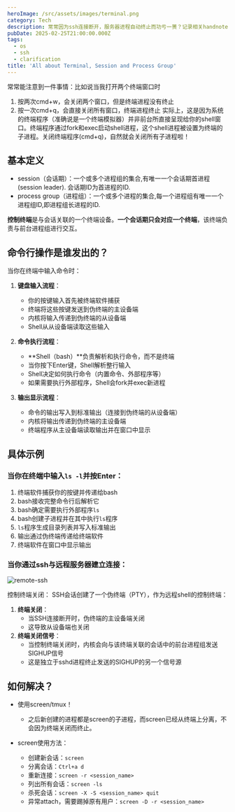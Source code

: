 ```yaml
---
heroImage: /src/assets/images/terminal.png
category: Tech
description: 常常因为ssh连接断开，服务器进程自动终止而功亏一篑？记录相关handnotes
pubDate: 2025-02-25T21:00:00.000Z
tags:
  - os
  - ssh
  - clarification
title: 'All about Terminal, Session and Process Group'
---
```


常常能注意到一件事情：比如说当我打开两个终端窗口时

1. 按两次cmd+w，会关闭两个窗口，但是终端进程没有终止
2. 按一次cmd+q，会直接关闭所有窗口，终端进程终止
   实际上，这是因为系统的终端程序（准确说是一个终端模拟器）并非前台所直接呈现给你的shell窗口。终端程序通过fork和exec启动shell进程，这个shell进程被设置为终端的子进程。关闭终端程序(cmd+q)，自然就会关闭所有子进程啦！

## 基本定义

- session（会话期）：一个或多个进程组的集合,有唯一一个会话期首进程(session leader). 会话期ID为首进程的ID.
- process group（进程组）：一个或多个进程的集合,每一个进程组有唯一一个进程组ID,即进程组长进程的ID.

**控制终端**是与会话关联的一个终端设备。**一个会话期只会对应一个终端**，该终端负责与前台进程组进行交互。

## 命令行操作是谁发出的？

当你在终端中输入命令时：

1. **键盘输入流程**：

   - 你的按键输入首先被终端软件捕获
   - 终端将这些按键发送到伪终端的主设备端
   - 内核将输入传递到伪终端的从设备端
   - Shell从从设备端读取这些输入

2. **命令执行流程**：

   - **Shell（bash）**负责解析和执行命令，而不是终端
   - 当你按下Enter键，Shell解析整行输入
   - Shell决定如何执行命令（内置命令、外部程序等）
   - 如果需要执行外部程序，Shell会fork并exec新进程

3. **输出显示流程**：
   - 命令的输出写入到标准输出（连接到伪终端的从设备端）
   - 内核将输出传递到伪终端的主设备端
   - 终端程序从主设备端读取输出并在窗口中显示

## 具体示例

### 当你在终端中输入`ls -l`并按Enter：

1. 终端软件捕获你的按键并传递给bash
2. bash接收完整命令行后解析它
3. bash确定需要执行外部程序`ls`
4. bash创建子进程并在其中执行`ls`程序
5. `ls`程序生成目录列表并写入标准输出
6. 输出通过伪终端传递给终端软件
7. 终端软件在窗口中显示输出

### 当你通过ssh与远程服务器建立连接：

![remote-ssh](/src/assets/images/remote-ssh.jpg)

控制终端关闭：
SSH会话创建了一个伪终端（PTY），作为远程shell的控制终端：

1. **终端关闭**：
   - 当SSH连接断开时，伪终端的主设备端关闭
   - 这导致从设备端也关闭
2. **终端关闭信号**：
   - 当控制终端关闭时，内核会向与该终端关联的会话中的前台进程组发送SIGHUP信号
   - 这是独立于sshd进程终止发送的SIGHUP的另一个信号源

## 如何解决？

- 使用screen/tmux！

  - 之后新创建的进程都是screen的子进程，而screen已经从终端上分离，不会因为终端关闭而终止。

- screen使用方法：
  - 创建新会话：`screen`
  - 分离会话：`Ctrl+a d`
  - 重新连接：`screen -r <session_name>`
  - 列出所有会话：`screen -ls`
  - 杀死会话：`screen -X -S <session_name> quit`
  - 异常attach，需要踢掉原有用户：`screen -D -r <session_name>`
